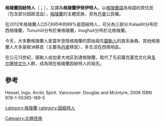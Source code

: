 '''格陵蘭因紐特人'''（{{lang-kl|'''Kalaallit'''}}；{{lang-da|'''Grønlandsk Inuit'''}}），又譯為'''格陵蘭伊努伊特人'''，以[[格陵蘭語|格陵蘭語]]為母語的原住民（包含部分因歐混血），[[格陵蘭|格陵蘭]]的主體民族，具有[[丹麥|丹麥]]公民權。

在2012年格陵蘭人口57,695中的89%是因紐特人，可分為三部分:Kalaallit分布於西格陵蘭，Tunumiit分布於東格陵蘭，Inughuit分布於北格陵蘭。

今天，大多數格陵蘭人是當年登陸格陵蘭的原始祖先[[圖勒人|圖勒人]]的直系後裔。其他格陵蘭人大多是歐洲移民（主要為[[丹麥裔格陵蘭人|丹麥]]移民），多生活在西南地區。

在公元13世紀，圖勒人由加拿大地区到達格陵蘭，取代了先前薩克塞克文化與[[多尔塞特文化|多尔塞特文化]]人群，成為現在格陵蘭因紐特人的祖先。

==參考==
Hessel, Ingo. Arctic Spirit. Vancouver: Douglas and McIntyre, 2006 ISBN 978-1-55365-189-5

{{格陵蘭小作品}}
[[category:格陵蘭|category:格陵蘭]]
[[Category:北極民族|Category:北極民族]]
[[category:因紐特人|category:因紐特人]]